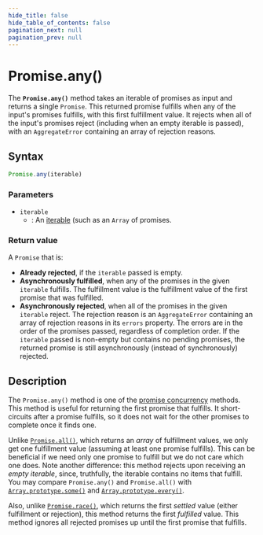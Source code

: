 ```yaml
---
hide_title: false
hide_table_of_contents: false
pagination_next: null
pagination_prev: null
---
```

# Promise.any()

The **`Promise.any()`** method takes an iterable of promises as input and returns a single `Promise`. This returned promise fulfills when any of the input's promises fulfills, with this first fulfillment value. It rejects when all of the input's promises reject (including when an empty iterable is passed), with an `AggregateError` containing an array of rejection reasons.

## Syntax

```js
Promise.any(iterable)
```

### Parameters

- `iterable`
  - : An [iterable](https://developer.mozilla.org/docs/Web/JavaScript/Reference/Iteration_protocols#the_iterable_protocol) (such as an `Array` of promises.

### Return value

A `Promise` that is:

- **Already rejected**, if the `iterable` passed is empty.
- **Asynchronously fulfilled**, when any of the promises in the given `iterable` fulfills. The fulfillment value is the fulfillment value of the first promise that was fulfilled.
- **Asynchronously rejected**, when all of the promises in the given `iterable` reject. The rejection reason is an `AggregateError` containing an array of rejection reasons in its `errors` property. The errors are in the order of the promises passed, regardless of completion order. If the `iterable` passed is non-empty but contains no pending promises, the returned promise is still asynchronously (instead of synchronously) rejected.

## Description

The `Promise.any()` method is one of the [promise concurrency](https://developer.mozilla.org/docs/Web/JavaScript/Reference/Global_Objects/Promise#promise_concurrency) methods. This method is useful for returning the first promise that fulfills. It short-circuits after a promise fulfills, so it does not wait for the other promises to complete once it finds one.

Unlike [`Promise.all()`](../../globals/Promise/all.md), which returns an _array_ of fulfillment values, we only get one fulfillment value (assuming at least one promise fulfills). This can be beneficial if we need only one promise to fulfill but we do not care which one does. Note another difference: this method rejects upon receiving an _empty iterable_, since, truthfully, the iterable contains no items that fulfill. You may compare `Promise.any()` and `Promise.all()` with [`Array.prototype.some()`](../../globals/Array/prototype/some.md) and [`Array.prototype.every()`](../../globals/Array/prototype/every.md).

Also, unlike [`Promise.race()`](../../globals/Promise/race.md), which returns the first _settled_ value (either fulfillment or rejection), this method returns the first _fulfilled_ value. This method ignores all rejected promises up until the first promise that fulfills.
